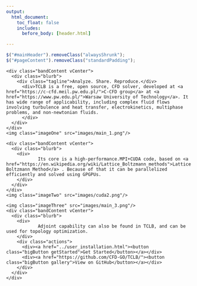 ```yaml
---
output: 
  html_document:
    toc_float: false
    includes:
      before_body: [header.html]

---
```


<script src="TCLBmain.js"></script> 

```js
$("#mainHeader").removeClass("alwaysShrunk");
$("#pageContent").removeClass("standardPadding");
```
<!--html_preserve-->




<div id="homeContent">
  <div class="band full sparkle first rightText">
    <div class="bandContent vCenter">
      <div class="blurb">
        <div class="tagline">Analyze. Share. Reproduce.</div>
          <div>TCLB is a free, open source, CFD solver, developed at <a href="https://c-cfd.meil.pw.edu.pl/">C-CFD group</a> at <a href="https://www.pw.edu.pl/">Warsaw University of Technology</a>. It has wide range of applicability, including complex fluid flows involving turbulence and heat transfer, electrokinetics, multiphase problems, and non-newtonian fluids.
          </div>
      </div>
    </div>
    <img class="imageOne" src="images/main_1.png"/>
  </div>

  <div class="band full cgblue second leftText">
    <div class="bandContent vCenter">
      <div class="blurb">
        <div>
                Its core is a high-performance.MPI+CUDA code, based on <a href="https://en.wikipedia.org/wiki/Lattice_Boltzmann_methods">Lattice Boltzmann Method</a> . Because of that it can be parallelized efficiently and solved using GPGPUs.
        </div>
      </div>
    </div>
    <img class="imageTwo" src="images/cuda2.png"/>
  </div>

  <div class="band full lgrey third rightText">
    <img class="imageThree" src="images/main_3.png"/>
    <div class="bandContent vCenter">
      <div class="blurb">
        <div>
                Adjoint capability can also be found in TCLB, and can be used for topology optimization.
        </div>
        <div class="actions">
          <div><a href="../user_installation.html"><button class="bigButton getStarted">Get Started</button></a></div>
          <div><a href="https://github.com/CFD-GO/TCLB/"><button class="bigButton gallery">View on GitHub</button></a></div>
        </div>
      </div>
    </div>
  </div>
</div>

<!--/html_preserve-->